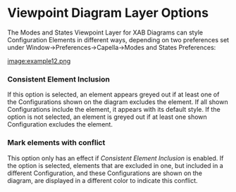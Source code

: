 <!--
  Copyright (c) 2020 THALES GLOBAL SERVICES.
  All rights reserved. This program and the accompanying materials
  are made available under the terms of the Eclipse Public License v1.0
  which accompanies this distribution, and is available at
  http://www.eclipse.org/legal/epl-v10.html

  Contributors:
       Thales - initial API and implementation
-->


= Viewpoint Diagram Layer Options =

The Modes and States Viewpoint Layer for XAB Diagrams can style Configuration Elements in different ways, depending on two preferences set under
Window->Preferences->Capella->Modes and States Preferences:

[[image:example12.png]]

=== Consistent Element Inclusion ===

If this option is selected, an element appears greyed out if at least one of the Configurations shown on the diagram excludes the element. If all shown Configurations include the element, it appears with its default style. If the option is not selected, an element is greyed out if at least one shown Configuration excludes the element.

=== Mark elements with conflict ===

This option only has an effect if ''Consistent Element Inclusion'' is enabled. If the option is selected, elements that are excluded in one, but included in a different Configuration, and these Configurations are shown on the diagram, are displayed in a different color to indicate this conflict.